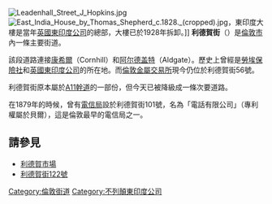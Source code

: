 [[File:Leadenhall_Street_J_Hopkins.jpg|thumb]]
[[File:East_India_House_by_Thomas_Shepherd_c.1828._(cropped).jpg|thumb]]，東印度大樓是當年[[英國東印度公司|英國東印度公司]]的總部，大樓已於1928年拆卸。]]
'''利德賀街'''（{{lang-en|Leadenhall Street}}）是[[倫敦市|倫敦市]]內一條主要街道。

該段道路連接[[康希爾|康希爾]]（Cornhill）和[[阿尔德盖特|阿尔德盖特]]（Aldgate）。歷史上曾經是[[勞埃保險社|勞埃保險社]]和[[英國東印度公司|英國東印度公司]]的所在地。而[[倫敦金屬交易所|倫敦金屬交易所]]現今仍位於利德賀街56號。

利德賀街原本屬於[[A11幹道|A11幹道]]的一部份，但今天已被降級成一條次要道路。

在1879年的時候，曾有[[電信局|電信局]]設於利德賀街101號，名為「電話有限公司」（專利權屬於貝爾），這是倫敦最早的電信局之一。

==請參見==
*[[利德賀市場|利德賀市場]]
*[[利德賀街122號|利德賀街122號]]

[[Category:倫敦街道|Category:倫敦街道]]
[[Category:不列顛東印度公司|Category:不列顛東印度公司]]